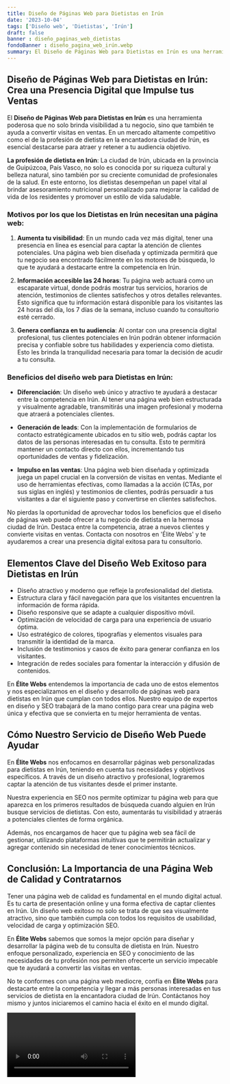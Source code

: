 ```yaml
---
title: Diseño de Páginas Web para Dietistas en Irún
date: '2023-10-04'
tags: ['Diseño web', 'Dietistas', 'Irún']
draft: false
banner : diseño_paginas_web_dietistas
fondoBanner : diseño_pagina_web_irún.webp
summary: El Diseño de Páginas Web para Dietistas en Irún es una herramienta poderosa que no solo brinda visibilidad a tu negocio, sino que también te ayuda a convertir visitas en ventas. En un mercado altamente competitivo como el de la profesión de dietista en la encantadora ciudad de Irún, es esencial destacarse para atraer y retener a tu audiencia objetivo.
---
```


## Diseño de Páginas Web para Dietistas en Irún: Crea una Presencia Digital que Impulse tus Ventas

El **Diseño de Páginas Web para Dietistas en Irún** es una herramienta poderosa que no solo brinda visibilidad a tu negocio, sino que también te ayuda a convertir visitas en ventas. En un mercado altamente competitivo como el de la profesión de dietista en la encantadora ciudad de Irún, es esencial destacarse para atraer y retener a tu audiencia objetivo.

**La profesión de dietista en Irún**: La ciudad de Irún, ubicada en la provincia de Guipúzcoa, País Vasco, no solo es conocida por su riqueza cultural y belleza natural, sino también por su creciente comunidad de profesionales de la salud. En este entorno, los dietistas desempeñan un papel vital al brindar asesoramiento nutricional personalizado para mejorar la calidad de vida de los residentes y promover un estilo de vida saludable.

### Motivos por los que los Dietistas en Irún necesitan una página web:

1. **Aumenta tu visibilidad**: En un mundo cada vez más digital, tener una presencia en línea es esencial para captar la atención de clientes potenciales. Una página web bien diseñada y optimizada permitirá que tu negocio sea encontrado fácilmente en los motores de búsqueda, lo que te ayudará a destacarte entre la competencia en Irún.

2. **Información accesible las 24 horas**: Tu página web actuará como un escaparate virtual, donde podrás mostrar tus servicios, horarios de atención, testimonios de clientes satisfechos y otros detalles relevantes. Esto significa que tu información estará disponible para los visitantes las 24 horas del día, los 7 días de la semana, incluso cuando tu consultorio esté cerrado.

3. **Genera confianza en tu audiencia**: Al contar con una presencia digital profesional, tus clientes potenciales en Irún podrán obtener información precisa y confiable sobre tus habilidades y experiencia como dietista. Esto les brinda la tranquilidad necesaria para tomar la decisión de acudir a tu consulta.

### Beneficios del diseño web para Dietistas en Irún:

- **Diferenciación**: Un diseño web único y atractivo te ayudará a destacar entre la competencia en Irún. Al tener una página web bien estructurada y visualmente agradable, transmitirás una imagen profesional y moderna que atraerá a potenciales clientes.

- **Generación de leads**: Con la implementación de formularios de contacto estratégicamente ubicados en tu sitio web, podrás captar los datos de las personas interesadas en tu consulta. Esto te permitirá mantener un contacto directo con ellos, incrementando tus oportunidades de ventas y fidelización.

- **Impulso en las ventas**: Una página web bien diseñada y optimizada juega un papel crucial en la conversión de visitas en ventas. Mediante el uso de herramientas efectivas, como llamadas a la acción (CTAs, por sus siglas en inglés) y testimonios de clientes, podrás persuadir a tus visitantes a dar el siguiente paso y convertirse en clientes satisfechos.

No pierdas la oportunidad de aprovechar todos los beneficios que el diseño de páginas web puede ofrecer a tu negocio de dietista en la hermosa ciudad de Irún. Destaca entre la competencia, atrae a nuevos clientes y convierte visitas en ventas. Contacta con nosotros en 'Élite Webs' y te ayudaremos a crear una presencia digital exitosa para tu consultorio.

<GifSeo />

<Cta />

## Elementos Clave del Diseño Web Exitoso para Dietistas en Irún

- Diseño atractivo y moderno que refleje la profesionalidad del dietista.
- Estructura clara y fácil navegación para que los visitantes encuentren la información de forma rápida.
- Diseño responsive que se adapte a cualquier dispositivo móvil.
- Optimización de velocidad de carga para una experiencia de usuario óptima.
- Uso estratégico de colores, tipografías y elementos visuales para transmitir la identidad de la marca.
- Inclusión de testimonios y casos de éxito para generar confianza en los visitantes.
- Integración de redes sociales para fomentar la interacción y difusión de contenidos.

En **Élite Webs** entendemos la importancia de cada uno de estos elementos y nos especializamos en el diseño y desarrollo de páginas web para dietistas en Irún que cumplan con todos ellos. Nuestro equipo de expertos en diseño y SEO trabajará de la mano contigo para crear una página web única y efectiva que se convierta en tu mejor herramienta de ventas.

## Cómo Nuestro Servicio de Diseño Web Puede Ayudar

En **Élite Webs** nos enfocamos en desarrollar páginas web personalizadas para dietistas en Irún, teniendo en cuenta tus necesidades y objetivos específicos. A través de un diseño atractivo y profesional, lograremos captar la atención de tus visitantes desde el primer instante.

Nuestra experiencia en SEO nos permite optimizar tu página web para que aparezca en los primeros resultados de búsqueda cuando alguien en Irún busque servicios de dietistas. Con esto, aumentarás tu visibilidad y atraerás a potenciales clientes de forma orgánica.

Además, nos encargamos de hacer que tu página web sea fácil de gestionar, utilizando plataformas intuitivas que te permitirán actualizar y agregar contenido sin necesidad de tener conocimientos técnicos.

## Conclusión: La Importancia de una Página Web de Calidad y Contratarnos

Tener una página web de calidad es fundamental en el mundo digital actual. Es tu carta de presentación online y una forma efectiva de captar clientes en Irún. Un diseño web exitoso no solo se trata de que sea visualmente atractivo, sino que también cumpla con todos los requisitos de usabilidad, velocidad de carga y optimización SEO.

En **Élite Webs** sabemos que somos la mejor opción para diseñar y desarrollar la página web de tu consulta de dietista en Irún. Nuestro enfoque personalizado, experiencia en SEO y conocimiento de las necesidades de tu profesión nos permiten ofrecerte un servicio impecable que te ayudará a convertir las visitas en ventas.

No te conformes con una página web mediocre, confía en **Élite Webs** para destacarte entre la competencia y llegar a más personas interesadas en tus servicios de dietista en la encantadora ciudad de Irún. Contáctanos hoy mismo y juntos iniciaremos el camino hacia el éxito en el mundo digital.

<Video />

<CtaBot job='Dietistas' city='Irún'/>

<Gmaps query='Irún+españa+maps' />